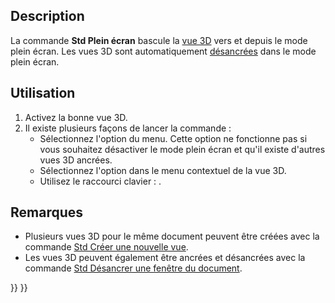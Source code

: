 <languages/>

{{Docnav/fr
|[[Std_ViewDockUndockFullscreen/fr|Désancrer une fenêtre du document]]
|[[Std_AxisCross/fr|Axes du repère]]
|[[Std_View_Menu/fr|Menu Affichage]]
|IconL=
|IconR=Std_AxisCross.svg
|IconC=Freecad.svg
}}

{{GuiCommand/fr
|Name=Std ViewFullscreen
|Name/fr=Std Plein écran
|MenuLocation=Affichage → Fenêtre de document → Plein écran
|Workbenches=Tous
|Shortcut={{KEY|F11}}
|SeeAlso=[[Std_ViewDockUndockFullscreen/fr|Std Désancrer une fenêtre du document]], [[Std_MainFullscreen/fr|Std Plein écran principal]]
}}

==Description==

La commande '''Std Plein écran''' bascule la [[3D_view/fr|vue 3D]] vers et depuis le mode plein écran. Les vues 3D sont automatiquement [[Std_ViewDockUndockFullscreen/fr|désancrées]] dans le mode plein écran.

<span id="Usage"></span>
==Utilisation==

# Activez la bonne vue 3D.
# Il existe plusieurs façons de lancer la commande :
#* Sélectionnez l'option {{MenuCommand|Affichage → Fenêtre de document → [[Image:Std_ViewFullscreen.svg|16px]] Plein écran}} du menu. Cette option ne fonctionne pas si vous souhaitez désactiver le mode plein écran et qu'il existe d'autres vues 3D ancrées.
#* Sélectionnez l'option {{MenuCommand|Fenêtre de document → [[Image:Std_ViewFullscreen.svg|16px]] Plein écran}} dans le menu contextuel de la vue 3D.
#* Utilisez le raccourci clavier : {{KEY|F11}}.

<span id="Notes"></span>
==Remarques==

* Plusieurs vues 3D pour le même document peuvent être créées avec la commande [[Std_ViewCreate/fr| Std Créer une nouvelle vue]].
* Les vues 3D peuvent également être ancrées et désancrées avec la commande [[Std_ViewDockUndockFullscreen/fr|Std Désancrer une fenêtre du document]].


{{Docnav/fr
|[[Std_ViewDockUndockFullscreen/fr|Désancrer une fenêtre du document]]
|[[Std_AxisCross/fr|Axes du repère]]
|[[Std_View_Menu/fr|Menu Affichage]]
|IconL=
|IconR=Std_AxisCross.svg
|IconC=Freecad.svg
}}

{{Std_Base_navi{{#translation:}}}}
{{Userdocnavi{{#translation:}}}}